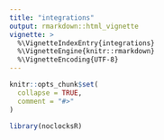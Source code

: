 ```yaml
---
title: "integrations"
output: rmarkdown::html_vignette
vignette: >
  %\VignetteIndexEntry{integrations}
  %\VignetteEngine{knitr::rmarkdown}
  %\VignetteEncoding{UTF-8}
---
```


```r
knitr::opts_chunk$set(
  collapse = TRUE,
  comment = "#>"
)
```

```r
library(noclocksR)
```
